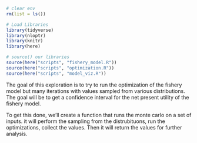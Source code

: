```r
# clear env
rm(list = ls())

# Load Libraries
library(tidyverse)
library(nloptr)
library(knitr)
library(here)

# source() our libraries
source(here("scripts", "fishery_model.R"))
source(here("scripts", "optimization.R"))
source(here("scripts", "model_viz.R"))
```

The goal of this exploration is to try to run the optimization of the fishery model
but many iterations with values sampled from various distributions.
The goal will be to get a confidence interval for the net present utility of the fishery model.

To get this done, we'll create a function that runs the monte carlo on a set of inputs. it will perform the sampling from the distrubituons, run the optimizations, collect the values. Then it will return the values for further analysis.


```r

```

